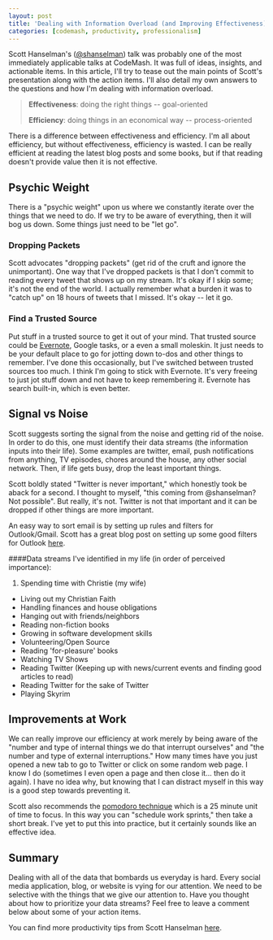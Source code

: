```yaml
---
layout: post
title: 'Dealing with Information Overload (and Improving Effectiveness) - The Takeaway'
categories: [codemash, productivity, professionalism]
---
```


Scott Hanselman's ([@shanselman](https://twitter.com/#!/shanselman)) talk was probably one of the most immediately applicable talks at CodeMash. It was full of ideas, insights, and actionable items. In this article, I'll try to tease out the main points of Scott's presentation along with the action items. I'll also detail my own answers to the questions and how I'm dealing with information overload.

> **Effectiveness**: doing the right things -- goal-oriented
>
> **Efficiency**: doing things in an economical way -- process-oriented

There is a difference between effectiveness and efficiency. I'm all about efficiency, but without effectiveness, efficiency is wasted. I can be really efficient at reading the latest blog posts and some books, but if that reading doesn't provide value then it is not effective.

## Psychic Weight

There is a "psychic weight" upon us where we constantly iterate over the things that we need to do. If we try to be aware of everything, then it will bog us down. Some things just need to be "let go".

### Dropping Packets

Scott advocates "dropping packets" (get rid of the cruft and ignore the unimportant). One way that I've dropped packets is that I don't commit to reading every tweet that shows up on my stream. It's okay if I skip some; it's not the end of the world. I actually remember what a burden it was to "catch up" on 18 hours of tweets that I missed. It's okay -- let it go.

### Find a Trusted Source

Put stuff in a trusted source to get it out of your mind. That trusted source could be [Evernote][evernote], Google tasks, or a even a small moleskin. It just needs to be your default place to go for jotting down to-dos and other things to remember. I've done this occasionally, but I've switched between trusted sources too much. I think I'm going to stick with Evernote. It's very freeing to just jot stuff down and not have to keep remembering it. Evernote has search built-in, which is even better.

## Signal vs Noise

Scott suggests sorting the signal from the noise and getting rid of the noise. In order to do this, one must identify their data streams (the information inputs into their life). Some examples are twitter, email, push notifications from anything, TV episodes, chores around the house, any other social network. Then, if life gets busy, drop the least important things.

Scott boldly stated "Twitter is never important," which honestly took be aback for a second. I thought to myself, "this coming from @shanselman? Not possible". But really, it's not. Twitter is not that important and it can be dropped if other things are more important.

An easy way to sort email is by setting up rules and filters for Outlook/Gmail. Scott has a great blog post on setting up some good filters for Outlook [here][filters].

####Data streams I've identified in my life (in order of perceived importance):

1. Spending time with Christie (my wife)

- Living out my Christian Faith
- Handling finances and house obligations
- Hanging out with friends/neighbors
- Reading non-fiction books
- Growing in software development skills
- Volunteering/Open Source
- Reading 'for-pleasure' books
- Watching TV Shows
- Reading Twitter (Keeping up with news/current events and finding good articles to read)
- Reading Twitter for the sake of Twitter
- Playing Skyrim

## Improvements at Work

We can really improve our efficiency at work merely by being aware of the "number and type of internal things we do that interrupt ourselves" and "the number and type of external interruptions." How many times have you just opened a new tab to go to Twitter or click on some random web page. I know I do (sometimes I even open a page and then close it... then do it again). I have no idea why, but knowing that I can distract myself in this way is a good step towards preventing it.

Scott also recommends the [pomodoro technique][pomodoro] which is a 25 minute unit of time to focus. In this way you can "schedule work sprints," then take a short break. I've yet to put this into practice, but it certainly sounds like an effective idea.

## Summary

Dealing with all of the data that bombards us everyday is hard. Every social media application, blog, or website is vying for our attention. We need to be selective with the things that we give our attention to. Have you thought about how to prioritize your data streams? Feel free to leave a comment below about some of your action items.

You can find more productivity tips from Scott Hanselman [here][productivity-posts].

[filters]: http://www.hanselman.com/blog/TheThreeMostImportantOutlookRulesForProcessingMail.aspx
[evernote]: http://www.evernote.com
[pomodoro]: http://www.pomodorotechnique.com/
[productivity-posts]: http://www.hanselman.com/blog/CategoryView.aspx?category=Productivity
